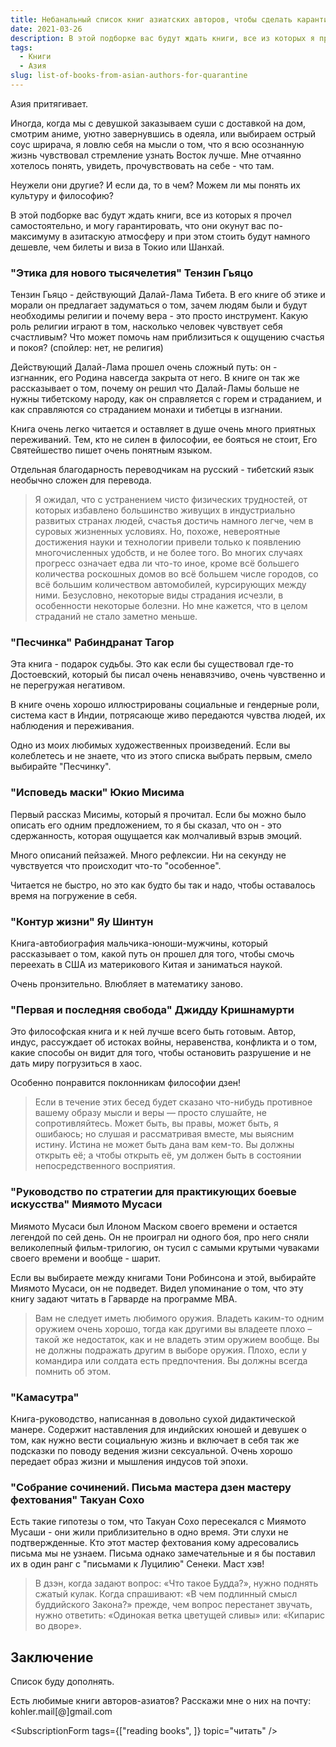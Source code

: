 ```yaml
---
title: Небанальный список книг азиатских авторов, чтобы сделать карантин 2021 года приятнее
date: 2021-03-26
description: В этой подборке вас будут ждать книги, все из которых я прочел самостоятельно, и могу гарантировать, что они окунут вас по-максимуму в азитаскую атмосферу и при этом стоить будут намного дешевле, чем билеты и виза в Токио или Шанхай.
tags:
  - Книги
  - Азия
slug: list-of-books-from-asian-authors-for-quarantine
---
```


Азия притягивает. 

Иногда, когда мы с девушкой заказываем суши с доставкой на дом, смотрим аниме, уютно завернувшись в одеяла, или выбираем острый соус шрирача, я ловлю себя на мысли о том, что я всю осознанную жизнь чувствовал стремление узнать Восток лучше. Мне отчаянно хотелось понять, увидеть, прочувствовать на себе - что там.

Неужели они другие? И если да, то в чем? Можем ли мы понять их культуру и философию?

В этой подборке вас будут ждать книги, все из которых я прочел самостоятельно, и могу гарантировать, что они окунут вас по-максимуму в азитаскую атмосферу и при этом стоить будут намного дешевле, чем билеты и виза в Токио или Шанхай.

### "Этика для нового тысячелетия" Тензин Гьяцо

Тензин Гьяцо - действующий Далай-Лама Тибета. В его книге об этике и морали он предлагает задуматься о том, зачем людям были и будут необходимы религии и почему вера - это просто инструмент. Какую роль религии играют в том, насколько человек чувствует себя счастливым? Что может помочь нам приблизиться к ощущению счастья и покоя? (спойлер: нет, не религия)

Действующий Далай-Лама прошел очень сложный путь: он - изгнанник, его Родина навсегда закрыта от него. В книге он так же рассказывает о том, почему он решил что Далай-Ламы больше не нужны тибетскому народу, как он справляется с горем и страданием, и как справляются со страданием монахи и тибетцы в изгнании.

Книга очень легко читается и оставляет в душе очень много приятных переживаний. Тем, кто не силен в философии, ее бояться не стоит, Его Святейшество пишет очень понятным языком.

Отдельная благодарность переводчикам на русский - тибетский язык необычно сложен для перевода.

> Я ожидал, что с устранением чисто физических трудностей, от которых избавлено большинство живущих в индустриально развитых странах людей, счастья достичь намного легче, чем в суровых жизненных условиях. Но, похоже, невероятные достижения науки и технологии привели только к появлению многочисленных удобств, и не более того. Во многих случаях прогресс означает едва ли что-то иное, кроме всё большего количества роскошных домов во всё большем числе городов, со всё большим количеством автомобилей, курсирующих между ними. Безусловно, некоторые виды страдания исчезли, в особенности некоторые болезни. Но мне кажется, что в целом страданий не стало заметно меньше.

### "Песчинка" Рабиндранат Тагор

Эта книга - подарок судьбы. Это как если бы существовал где-то Достоевский, который бы писал очень ненавязчиво, очень чувственно и не перегружая негативом.

В книге очень хорошо иллюстрированы социальные и гендерные роли, система каст в Индии, потрясающе живо передаются чувства людей, их наблюдения и переживания.

Одно из моих любимых художественных произведений. Если вы колеблетесь и не знаете, что из этого списка выбрать первым, смело выбирайте "Песчинку".

### "Исповедь маски" Юкио Мисима

Первый рассказ Мисимы, который я прочитал. Если бы можно было описать его одним предложением, то я бы сказал, что он - это сдержанность, которая ощущается как молчаливый взрыв эмоций.

Много описаний пейзажей. Много рефлексии. Ни на секунду не чувствуется что происходит что-то "особенное". 

Читается не быстро, но это как будто бы так и надо, чтобы оставалось время на погружение в себя.

### "Контур жизни" Яу Шинтун

Книга-автобиография мальчика-юноши-мужчины, который рассказывает о том, какой путь он прошел для того, чтобы смочь переехать в США из материкового Китая и заниматься наукой.

Очень пронзительно. Влюбляет в математику заново.

### "Первая и последняя свобода" Джидду Кришнамурти

Это философская книга и к ней лучше всего быть готовым. Автор, индус, рассуждает об истоках войны, неравенства, конфликта и о том, какие способы он видит для того, чтобы остановить разрушение и не дать миру погрузиться в хаос. 

Особенно понравится поклонникам философии дзен!

> Если в течение этих бесед будет сказано что-нибудь противное вашему образу мысли и веры — просто слушайте, не сопротивляйтесь. Может быть, вы правы, может быть, я ошибаюсь; но слушая и рассматривая вместе, мы выясним истину. Истина не может быть дана вам кем-то. Вы должны открыть её; а чтобы открыть её, ум должен быть в состоянии непосредственного восприятия.

### "Руководство по стратегии для практикующих боевые искусства" Миямото Мусаси

Миямото Мусаси был Илоном Маском своего времени и остается легендой по сей день. Он не проиграл ни одного боя, про него сняли великолепный фильм-трилогию, он тусил с самыми крутыми чуваками своего времени и вообще - шарит.

Если вы выбираете между книгами Тони Робинсона и этой, выбирайте Миямото Мусаси, он не подведет. Видел упоминание о том, что эту книгу задают читать в Гарварде на программе MBA.

> Вам не следует иметь любимого оружия. Владеть каким-то одним оружием очень хорошо, тогда как другими вы владеете плохо – такой же недостаток, как и не владеть этим оружием вообще. Вы не должны подражать другим в выборе оружия. Плохо, если у командира или солдата есть предпочтения. Вы должны всегда помнить об этом.

### "Камасутра"

Книга-руководство, написанная в довольно сухой дидактической манере. Содержит наставления для индийских юношей и девушек о том, как нужно вести социальную жизнь и включает в себя так же подсказки по поводу ведения жизни сексуальной. Очень хорошо передает образ жизни и мышления индусов той эпохи.

### "Собрание сочинений. Письма мастера дзен мастеру фехтования" Такуан Сохо

Есть такие гипотезы о том, что Такуан Сохо пересекался с Миямото Мусаши - они жили приблизительно в одно время. Эти слухи не подтвержденные. Кто этот мастер фехтования кому адресовались письма мы не узнаем. Письма однако замечательные и я бы поставил их в один ранг с "письмами к Луцилию" Сенеки. Маст хэв! 

> В дзэн, когда задают вопрос: «Что такое Будда?», нужно поднять сжатый кулак. Когда спрашивают: «В чем подлинный смысл буддийского Закона?» прежде, чем вопрос перестанет звучать, нужно ответить: «Одинокая ветка цветущей сливы» или: «Кипарис во дворе».

## Заключение

Список буду дополнять.

Есть любимые книги авторов-азиатов? Расскажи мне о них на почту: kohler.mail[@]gmail.com


<SubscriptionForm
  tags={["reading books", ]}
  topic="читать"
/>
